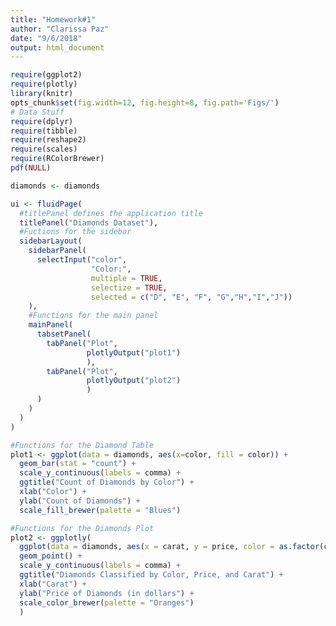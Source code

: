 ```yaml
---
title: "Homework#1"
author: "Clarissa Paz"
date: "9/6/2018"
output: html_document
---
```


```r
require(ggplot2)
require(plotly)
library(knitr)
opts_chunk$set(fig.width=12, fig.height=8, fig.path='Figs/')
# Data Stuff
require(dplyr)
require(tibble)
require(reshape2)
require(scales)
require(RColorBrewer)
pdf(NULL)

diamonds <- diamonds

```


```r
ui <- fluidPage(
  #titlePanel defines the application title
  titlePanel("Diamonds Dataset"),
  #Fuctions for the sidebar
  sidebarLayout(
    sidebarPanel(
      selectInput("color",
                  "Color:",
                  multiple = TRUE,
                  selectize = TRUE,
                  selected = c("D", "E", "F", "G","H","I","J"))
    ),
    #Functions for the main panel 
    mainPanel(
      tabsetPanel(
        tabPanel("Plot",
                 plotlyOutput("plot1")
                 ),
        tabPanel("Plot",
                 plotlyOutput("plot2")
                 )
      )
    )
  )
)

```

```r
#Functions for the Diamond Table 
plot1 <- ggplot(data = diamonds, aes(x=color, fill = color)) + 
  geom_bar(stat = "count") +
  scale_y_continuous(labels = comma) +
  ggtitle("Count of Diamonds by Color") +
  xlab("Color") +
  ylab("Count of Diamonds") +
  scale_fill_brewer(palette = "Blues")

```


```r
#Functions for the Diamonds Plot
plot2 <- ggplotly(
  ggplot(data = diamonds, aes(x = carat, y = price, color = as.factor(color))) + 
  geom_point() +
  scale_y_continuous(labels = comma) +
  ggtitle("Diamonds Classified by Color, Price, and Carat") +
  xlab("Carat") +
  ylab("Price of Diamonds (in dollars") +
  scale_color_brewer(palette = "Oranges") 
  )
```




